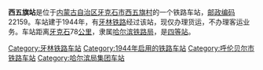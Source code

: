{{Unreferenced|time=2021-03-02T13:05:58+00:00}}
{{noteTA
|1=zh-cn:始发车次; zh-hk:列車班次;
|2=zh-cn:车次; zh-hk:班次;
}}
{{Infobox China railway station 
|车站名称 = 西五旗站
|车站名称拼音 = 
|车站地址 = [[内蒙古自治区|内蒙古自治区]][[牙克石市|牙克石市]]
|归属 = [[哈尔滨铁路局|哈尔滨铁路局]]
|车站等级 = [[四等站_(中铁)|四等站]]
|线路 = [[牙林铁路|牙林铁路]]
}}
'''西五旗站'''是位于[[内蒙古自治区|内蒙古自治区]][[牙克石市|牙克石市]][[西五旗村|西五旗村]]的一个铁路车站，[[邮政编码|邮政编码]]22159。车站建于1944年，有[[牙林铁路|牙林铁路]]经过该站，现仅办理货运，不办理客运业务。车站距离[[牙克石|牙克石]]78[[公里|公里]]，隶属[[哈尔滨铁路局|哈尔滨铁路局]]，是[[四等站_(中铁)|四等站]]。

{{start rail box}}
{{s-inop|[[乌尔旗汗站|乌尔旗汗站]]}}
{{s-line|[[牙林铁路|牙林铁路]]}}
{{s-inop|[[岩山站|岩山站]]}}
{{end box}}
{{牙林铁路}}
{{铁路车站小作品}}
{{内蒙古小作品}}

[[Category:牙林铁路车站|Category:牙林铁路车站]]
[[Category:1944年启用的铁路车站|Category:1944年启用的铁路车站]]
[[Category:呼伦贝尔市铁路车站|Category:呼伦贝尔市铁路车站]]
[[Category:哈尔滨局集团车站|Category:哈尔滨局集团车站]]